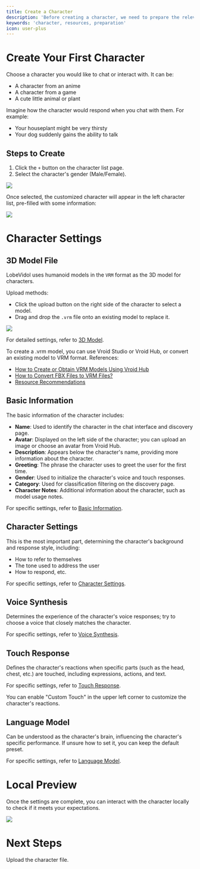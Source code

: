 ```yaml
---
title: Create a Character
description: 'Before creating a character, we need to prepare the relevant resources.'
keywords: 'character, resources, preparation'
icon: user-plus
---
```


# Create Your First Character

Choose a character you would like to chat or interact with. It can be:

- A character from an anime
- A character from a game
- A cute little animal or plant

Imagine how the character would respond when you chat with them. For example:

- Your houseplant might be very thirsty
- Your dog suddenly gains the ability to talk

## Steps to Create

1. Click the `+` button on the character list page.
2. Select the character's gender (Male/Female).

<Frame>
  <img src="https://oss.vidol.chat/assets/9c4f422919fcf2931f688fc827189018.webp" />
</Frame>

Once selected, the customized character will appear in the left character list, pre-filled with some information:

<Frame>
  <img src="https://oss.vidol.chat/assets/b43b5ab17deadecc90d772ed73398fa2.webp" />
</Frame>

# Character Settings

## 3D Model File

LobeVidol uses humanoid models in the `VRM` format as the 3D model for characters.

Upload methods:

- Click the upload button on the right side of the character to select a model.
- Drag and drop the `.vrm` file onto an existing model to replace it.

<Frame>
  <img src="https://oss.vidol.chat/assets/cb762561ea67c9458efc2da47a5a3e98.webp" />
</Frame>

For detailed settings, refer to [3D Model](/role-manual/attributes/3d-model).

<Tip>
To create a .vrm model, you can use Vroid Studio or Vroid Hub, or convert an existing model to VRM format. References:

- [How to Create or Obtain VRM Models Using Vroid Hub](/role-manual/faq/how-to-use-vroid-hub)
- [How to Convert FBX Files to VRM Files?](/role-manual/faq/convert-fbx-to-vrm)
- [Resource Recommendations](/role-manual/resources/vrm-resources)
</Tip>

## Basic Information

The basic information of the character includes:

- **Name**: Used to identify the character in the chat interface and discovery page.
- **Avatar**: Displayed on the left side of the character; you can upload an image or choose an avatar from Vroid Hub.
- **Description**: Appears below the character's name, providing more information about the character.
- **Greeting**: The phrase the character uses to greet the user for the first time.
- **Gender**: Used to initialize the character's voice and touch responses.
- **Category**: Used for classification filtering on the discovery page.
- **Character Notes**: Additional information about the character, such as model usage notes.

For specific settings, refer to [Basic Information](/role-manual/attributes/basic).

## Character Settings

This is the most important part, determining the character's background and response style, including:

- How to refer to themselves
- The tone used to address the user
- How to respond, etc.

For specific settings, refer to [Character Settings](/role-manual/attributes/system-role).

## Voice Synthesis

Determines the experience of the character's voice responses; try to choose a voice that closely matches the character.

For specific settings, refer to [Voice Synthesis](/role-manual/attributes/tts).

## Touch Response

Defines the character's reactions when specific parts (such as the head, chest, etc.) are touched, including expressions, actions, and text.

For specific settings, refer to [Touch Response](/role-manual/attributes/touch).

<Tip>
You can enable "Custom Touch" in the upper left corner to customize the character's reactions.
</Tip>

## Language Model

Can be understood as the character's brain, influencing the character's specific performance. If unsure how to set it, you can keep the default preset.

For specific settings, refer to [Language Model](/role-manual/attributes/llm).

# Local Preview

Once the settings are complete, you can interact with the character locally to check if it meets your expectations.

<Frame>
  <img src="https://oss.vidol.chat/assets/c760c75a87ac75c7440aeb5026327ca4.webp" />
</Frame>

# Next Steps

Upload the character file.


